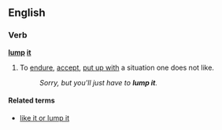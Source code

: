 ==English==

===Verb===
'''[[lump]] [[it]]'''

# {{context|idiom|UK}} To [[endure]], [[accept]], [[put up with]] a situation one does not like.
#:''Sorry, but you'll just have to '''lump it'''.''

====Related terms====
*[[like it or lump it]]